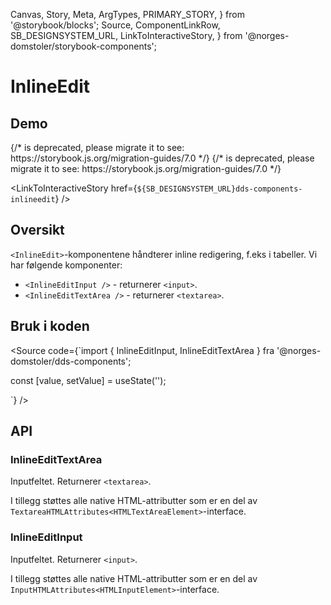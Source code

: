   Canvas,
  Story,
  Meta,
  ArgTypes,
  PRIMARY_STORY,
} from '@storybook/blocks';
  Source,
  ComponentLinkRow,
  SB_DESIGNSYSTEM_URL,
  LinkToInteractiveStory,
} from '@norges-domstoler/storybook-components';

<Meta of={InlineEditStories} />

# InlineEdit

<ComponentLinkRow
  docsHref="https://design.domstol.no/987b33f71/p/767867-inlineedit"
  githubHref="https://github.com/domstolene/designsystem/tree/master/packages/components/src/components/InlineEdit"
  figmaHref="https://www.figma.com/file/ewqSDmkgqDQ5PyOsRp4V5b/DDS-Komponenter?node-id=9005%3A150044"
/>

## Demo

<Canvas>
  {/* <Story id="dds-components-inlineedit-inlineeditinput--default" /> is deprecated, please migrate it to <Story of={referenceToStory} /> see: https://storybook.js.org/migration-guides/7.0 */}

  <Story id="dds-components-inlineedit-inlineeditinput--default" />
</Canvas>

<Canvas>
  {/* <Story id="dds-components-inlineedit-inlineedittextarea--default" /> is deprecated, please migrate it to <Story of={referenceToStory} /> see: https://storybook.js.org/migration-guides/7.0 */}

  <Story id="dds-components-inlineedit-inlineedittextarea--default" />
</Canvas>

<LinkToInteractiveStory
  href={`${SB_DESIGNSYSTEM_URL}dds-components-inlineedit`}
/>

## Oversikt

`<InlineEdit>`-komponentene håndterer inline redigering, f.eks i tabeller. Vi har følgende komponenter:

- `<InlineEditInput />` - returnerer `<input>`.
- `<InlineEditTextArea />` - returnerer `<textarea>`.

## Bruk i koden

<Source
  code={`import { InlineEditInput, InlineEditTextArea } fra '@norges-domstoler/dds-components';

const [value, setValue] = useState('');

<InlineEditInput value={value} onSetValue={setValue} />
<InlineEditTextArea value={value} onSetValue={setValue} />

`}
/>

## API

### InlineEditTextArea

Inputfeltet. Returnerer `<textarea>`.

<ArgTypes of={InlineEditTextArea} />

I tillegg støttes alle native HTML-attributter som er en del av `TextareaHTMLAttributes<HTMLTextAreaElement>`-interface.

### InlineEditInput

Inputfeltet. Returnerer `<input>`.

<ArgTypes of={InlineEditInput} />

I tillegg støttes alle native HTML-attributter som er en del av `InputHTMLAttributes<HTMLInputElement>`-interface.
